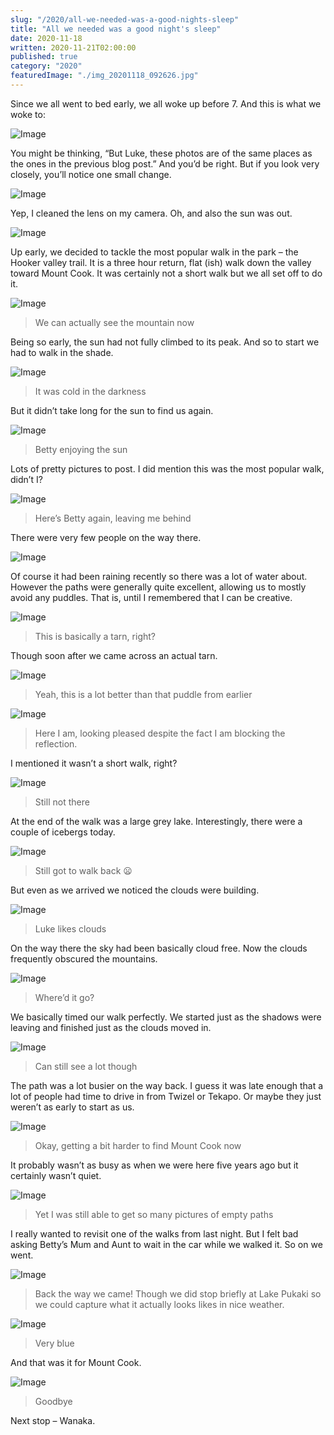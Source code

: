 ```yaml
---
slug: "/2020/all-we-needed-was-a-good-nights-sleep"
title: "All we needed was a good night's sleep"
date: 2020-11-18
written: 2020-11-21T02:00:00
published: true
category: "2020"
featuredImage: "./img_20201118_092626.jpg"
---
```


Since we all went to bed early, we all woke up before 7. And this is what we woke to:

![Image](img_20201118_074750.jpg)

You might be thinking, “But Luke, these photos are of the same places as the ones in the previous blog post.” And you’d be right. But if you look very closely, you’ll notice one small change.

![Image](img_20201118_080550.jpg)

Yep, I cleaned the lens on my camera. Oh, and also the sun was out.

![Image](img_20201118_080249.jpg)

Up early, we decided to tackle the most popular walk in the park – the Hooker valley trail. It is a three hour return, flat (ish) walk down the valley toward Mount Cook. It was certainly not a short walk but we all set off to do it.

![Image](img_20201118_080812.jpg)

> We can actually see the mountain now

Being so early, the sun had not fully climbed to its peak. And so to start we had to walk in the shade.

![Image](img_20201118_081537.jpg)

> It was cold in the darkness

But it didn’t take long for the sun to find us again.

![Image](img_20201118_083957.jpg)

> Betty enjoying the sun

Lots of pretty pictures to post. I did mention this was the most popular walk, didn’t I?

![Image](img_20201118_090315.jpg)

> Here’s Betty again, leaving me behind

There were very few people on the way there.

![Image](img_20201118_090704.jpg)

Of course it had been raining recently so there was a lot of water about. However the paths were generally quite excellent, allowing us to mostly avoid any puddles. That is, until I remembered that I can be creative.

![Image](img_20201118_091225.jpg)

> This is basically a tarn, right?

Though soon after we came across an actual tarn.

![Image](img_20201118_092052.jpg)

> Yeah, this is a lot better than that puddle from earlier

![Image](img_20201118_092103.jpg)

> Here I am, looking pleased despite the fact I am blocking the reflection.

I mentioned it wasn’t a short walk, right?

![Image](img_20201118_092626.jpg)

> Still not there

At the end of the walk was a large grey lake. Interestingly, there were a couple of icebergs today.

![Image](img_20201118_093822.jpg)

> Still got to walk back 😦

But even as we arrived we noticed the clouds were building.

![Image](img_20201118_093850.jpg)

> Luke likes clouds

On the way there the sky had been basically cloud free. Now the clouds frequently obscured the mountains.

![Image](img_20201118_095720.jpg)

> Where’d it go?

We basically timed our walk perfectly. We started just as the shadows were leaving and finished just as the clouds moved in.

![Image](img_20201118_100430.jpg)

> Can still see a lot though

The path was a lot busier on the way back. I guess it was late enough that a lot of people had time to drive in from Twizel or Tekapo. Or maybe they just weren’t as early to start as us.

![Image](img_20201118_101647.jpg)

> Okay, getting a bit harder to find Mount Cook now

It probably wasn’t as busy as when we were here five years ago but it certainly wasn’t quiet.

![Image](img_20201118_103511.jpg)

> Yet I was still able to get so many pictures of empty paths

I really wanted to revisit one of the walks from last night. But I felt bad asking Betty’s Mum and Aunt to wait in the car while we walked it. So on we went.

![Image](img_20201118_110100.jpg)

> Back the way we came\!
Though we did stop briefly at Lake Pukaki so we could capture what it actually looks likes in nice weather.

![Image](img_20201118_113619.jpg)

> Very blue

And that was it for Mount Cook.

![Image](img_20201118_113645.jpg)

> Goodbye

Next stop – Wanaka.
